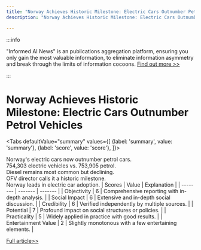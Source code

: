 ```yaml
---
title: "Norway Achieves Historic Milestone: Electric Cars Outnumber Petrol Vehicles"
description: "Norway Achieves Historic Milestone: Electric Cars Outnumber Petrol Vehicles"

---
```



:::info

"Informed AI News" is an publications aggregation platform, ensuring you only gain the most valuable information, to eliminate information asymmetry and break through the limits of information cocoons.  [Find out more >>](/)

:::

# Norway Achieves Historic Milestone: Electric Cars Outnumber Petrol Vehicles


<Tabs
	defaultValue="summary"
	values={[
	{label: 'summary', value: 'summary'},
	{label: 'score', value: 'score'},
]}>
<TabItem value="summary">


Norway's electric cars now outnumber petrol cars.  
754,303 electric vehicles vs. 753,905 petrol.  
Diesel remains most common but declining.  
OFV director calls it a historic milestone.  
Norway leads in electric car adoption.
</TabItem>
<TabItem value="score">
	| Scores     | Value   | Explanation |
	| -------- | ------- | ------- |
	| Objectivity  | 6    | Comprehensive reporting with in-depth analysis.    |
	| Social Impact | 6     | Extensive and in-depth social discussion.    |
	| Credibility    | 6    | Verified independently by multiple sources.    |
	| Potential    | 7    | Profound impact on social structures or policies.    |
	| Practicality    | 5    | Widely applied in practice with good results.    |
	| Entertainment Value    | 2    | Slightly monotonous with a few entertaining elements.    |
</TabItem>
</Tabs>

[Full article>>](https://news.slashdot.org/story/24/09/20/1735247/norway-hits-milestone-as-electric-cars-surpass-petrol-vehicles?utm_source=rss1.0mainlinkanon&utm_medium=feed)
